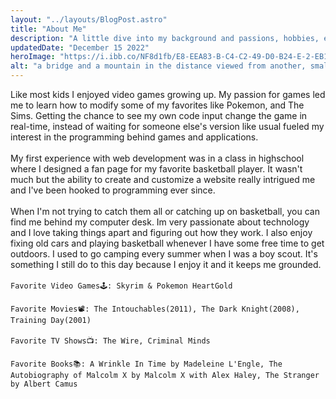 ```yaml
---
layout: "../layouts/BlogPost.astro"
title: "About Me"
description: "A little dive into my background and passions, hobbies, etc."
updatedDate: "December 15 2022"
heroImage: "https://i.ibb.co/NF8d1fb/E8-EEA83-B-C4-C2-49-D0-B24-E-2-EB11-B4-F04-B7.jpg"
alt: "a bridge and a mountain in the distance viewed from another, smaller bridge"
---
```


Like most kids I enjoyed video games growing up. My passion for games led me to learn how to modify some of my favorites like Pokemon, and The Sims. Getting the chance to see my own code input change the game in real-time, instead of waiting for someone else's version like usual fueled my interest in the programming behind games and applications. \
\
My first experience with web development was in a class in highschool where I designed a fan page for my favorite basketball player. It wasn't much but the ability to create and customize a website really intrigued me and I've been hooked to programming ever since. \
\
When I'm not trying to catch them all or catching up on basketball, you can find me behind my computer desk. Im very passionate about technology and I love taking things apart and figuring out how they work. I also enjoy fixing old cars and playing basketball whenever I have some free time to get outdoors. I used to go camping every summer when I was a boy scout. It's something I still do to this day because I enjoy it and it keeps me grounded.\
\
`Favorite Video Games🕹️: Skyrim & Pokemon HeartGold` \
\
`Favorite Movies📽️: The Intouchables(2011), The Dark Knight(2008), Training Day(2001)` \
\
`Favorite TV Shows📺: The Wire, Criminal Minds` \
\
`Favorite Books📚: A Wrinkle In Time by Madeleine L'Engle, The Autobiography of Malcolm X by Malcolm X with Alex Haley, The Stranger by Albert Camus`
